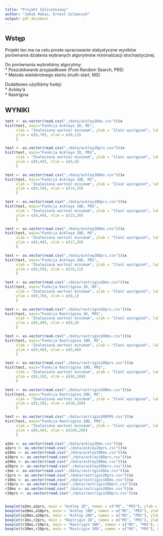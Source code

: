 ```yaml
---
title: "Projekt Zaliczeniowy"
author: "Jakub Rękas, Ernest Szlamczyk"
output: pdf_document
---
```


## Wstęp
Projekt ten ma na celu proste opracowanie statystyczne wyników porównania działania wybranych algorytmów minimalizacji stochastycznej.    

Do porównania wybraliśmy algorytmy:  
* Poszukikwanie przypadkowe (Pure Random Search, PRS)  
* Metoda wielokrotnego startu (multi-start, MS)  

Dodatkowo użyliliśmy funkji:  
* Ackley’a  
* Rastrigina  

## WYNIKI

```r
test <- as.vector(read.csv("./data/ackley2Dms.csv"))$x
hist(test, main="Funkcja Ackleya 2D, MS", 
     xlab = "Znaleziona wartość minimum", ylab = "Ilość wystąpień", labels = TRUE,
     ylim = c(0,70), xlim = c(0,12)
     )
```

```r
test <- as.vector(read.csv("./data/ackley2Dprs.csv"))$x
hist(test, main="Funkcja Ackleya 2D, PRS", 
     xlab = "Znaleziona wartość minimum", ylab = "Ilość wystąpień", labels = TRUE,
     ylim = c(0,40), xlim = c(0,8)
     )
```

```r
test <- as.vector(read.csv("./data/ackley10Dms.csv"))$x
hist(test, main="Funkcja Ackleya 10D, MS", 
     xlab = "Znaleziona wartość minimum", ylab = "Ilość wystąpień", labels = TRUE,
     ylim = c(0,50), xlim = c(14,20)
     )
```

```r
test <- as.vector(read.csv("./data/ackley10Dprs.csv"))$x
hist(test, main="Funkcja Ackleya 10D, PRS", 
     xlab = "Znaleziona wartość minimum", ylab = "Ilość wystąpień", labels = TRUE,
     ylim = c(0,40), xlim = c(15,20)
     )
```

```r
test <- as.vector(read.csv("./data/ackley20Dms.csv"))$x
hist(test, main="Funkcja Ackleya 20D, MS", 
     xlab = "Znaleziona wartość minimum", ylab = "Ilość wystąpień", labels = TRUE,
     ylim = c(0,40), xlim = c(17,20)
     )
```

```r
test <- as.vector(read.csv("./data/ackley20Dprs.csv"))$x
hist(test, main="Funkcja Ackleya 20D, PRS", 
     xlab = "Znaleziona wartość minimum", ylab = "Ilość wystąpień", labels = TRUE,
     ylim = c(0,50), xlim = c(18,21)
     )
```

```r
test <- as.vector(read.csv("./data/rastrigin2Dms.csv"))$x
hist(test, main="Funkcja Rastrigina 2D, MS", 
     xlab = "Znaleziona wartość minimum", ylab = "Ilość wystąpień", labels = TRUE,
     ylim = c(0,70), xlim = c(0,1)
     )
```

```r
test <- as.vector(read.csv("./data/rastrigin2Dprs.csv"))$x
hist(test, main="Funkcja Rastrigina 2D, PRS", 
     xlab = "Znaleziona wartość minimum", ylab = "Ilość wystąpień", labels = TRUE,
     ylim = c(0,40), xlim = c(0,4)
     )
```

```r
test <- as.vector(read.csv("./data/rastrigin10Dms.csv"))$x
hist(test, main="Funkcja Rastrigina 10D, MS", 
     xlab = "Znaleziona wartość minimum", ylab = "Ilość wystąpień", labels = TRUE,
     ylim = c(0,40), xlim = c(0,40)
     )
```

```r
test <- as.vector(read.csv("./data/rastrigin10Dprs.csv"))$x
hist(test, main="Funkcja Rastrigina 10D, PRS", 
     xlab = "Znaleziona wartość minimum", ylab = "Ilość wystąpień", labels = TRUE,
     ylim = c(0,30), xlim = c(40,100)
     )
```

```r
test <- as.vector(read.csv("./data/rastrigin20Dms.csv"))$x
hist(test, main="Funkcja Rastrigina 20D, MS", 
     xlab = "Znaleziona wartość minimum", ylab = "Ilość wystąpień", labels = TRUE,
     ylim = c(0,30), xlim = c(30,100)
     )
```

```r
test <- as.vector(read.csv("./data/rastrigin20DPRS.csv"))$x
hist(test, main="Funkcja Rastrigina 20D, PRS", 
     xlab = "Znaleziona wartość minimum", ylab = "Ilość wystąpień", labels = TRUE,
     ylim = c(0,40), xlim = c(160,260)
     )
```

```r
a2ms <- as.vector(read.csv("./data/ackley2Dms.csv"))$x
a2prs <- as.vector(read.csv("./data/ackley2Dprs.csv"))$x
a10ms <- as.vector(read.csv("./data/ackley10Dms.csv"))$x
a10prs <- as.vector(read.csv("./data/ackley10Dprs.csv"))$x
a20ms <- as.vector(read.csv("./data/ackley20Dms.csv"))$x
a20prs <- as.vector(read.csv("./data/ackley20Dprs.csv"))$x
r2ms <- as.vector(read.csv("./data/rastrigin2Dms.csv"))$x
r2prs <- as.vector(read.csv("./data/rastrigin2Dprs.csv"))$x
r10ms <- as.vector(read.csv("./data/rastrigin10Dms.csv"))$x
r10prs <- as.vector(read.csv("./data/rastrigin10Dprs.csv"))$x
r20ms <- as.vector(read.csv("./data/rastrigin20Dms.csv"))$x
r20prs <- as.vector(read.csv("./data/rastrigin20Dprs.csv"))$x


boxplot(a2ms,a2prs, main = "Ackley 2D", names = c("MS", "PRS"), ylab = "Ilość wystąpień")
boxplot(a10ms,a10prs, main = "Ackley 10D", names = c("MS", "PRS"), ylab = "Ilość wystąpień")
boxplot(a20ms,a20prs, main = "Ackley 20D", names = c("MS", "PRS"), ylab = "Ilość wystąpień")
boxplot(r2ms,r2prs, main = "Rastrigin 2D", names = c("MS", "PRS"), ylab = "Ilość wystąpień")
boxplot(r10ms,r10prs, main = "Rastrigin 10D", names = c("MS", "PRS"), ylab = "Ilość wystąpień")
boxplot(r20ms,r20prs, main = "Rastrigin 20D", names = c("MS", "PRS"), ylab = "Ilość wystąpień")
```

